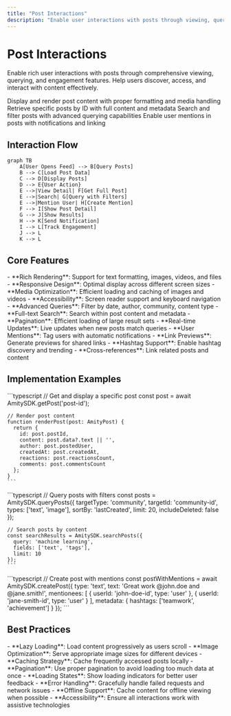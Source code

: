 ```yaml
---
title: "Post Interactions"
description: "Enable user interactions with posts through viewing, querying, mentions, and engagement tracking"
---
```


# Post Interactions

Enable rich user interactions with posts through comprehensive viewing, querying, and engagement features. Help users discover, access, and interact with content effectively.

<CardGroup cols={2}>
  <Card title="Viewing Posts" icon="eye" href="viewing-post-content">
    Display and render post content with proper formatting and media handling
  </Card>
  <Card title="Get Posts" icon="download" href="get-post">
    Retrieve specific posts by ID with full content and metadata
  </Card>
  <Card title="Query Posts" icon="search" href="query-post">
    Search and filter posts with advanced querying capabilities
  </Card>
  <Card title="Mentions" icon="at" href="mention-in-post">
    Enable user mentions in posts with notifications and linking
  </Card>
</CardGroup>

## Interaction Flow

```mermaid
graph TB
    A[User Opens Feed] --> B[Query Posts]
    B --> C[Load Post Data]
    C --> D[Display Posts]
    D --> E{User Action}
    E -->|View Detail| F[Get Full Post]
    E -->|Search| G[Query with Filters]
    E -->|Mention User| H[Create Mention]
    F --> I[Show Post Detail]
    G --> J[Show Results]
    H --> K[Send Notification]
    I --> L[Track Engagement]
    J --> L
    K --> L
```

## Core Features

<AccordionGroup>
  <Accordion title="Content Display">
    - **Rich Rendering**: Support for text formatting, images, videos, and files
    - **Responsive Design**: Optimal display across different screen sizes
    - **Media Optimization**: Efficient loading and caching of images and videos
    - **Accessibility**: Screen reader support and keyboard navigation
  </Accordion>
  
  <Accordion title="Content Discovery">
    - **Advanced Queries**: Filter by date, author, community, content type
    - **Full-text Search**: Search within post content and metadata
    - **Pagination**: Efficient loading of large result sets
    - **Real-time Updates**: Live updates when new posts match queries
  </Accordion>
  
  <Accordion title="Social Features">
    - **User Mentions**: Tag users with automatic notifications
    - **Link Previews**: Generate previews for shared links
    - **Hashtag Support**: Enable hashtag discovery and trending
    - **Cross-references**: Link related posts and content
  </Accordion>
</AccordionGroup>

## Implementation Examples

<Tabs>
  <Tab title="Basic Post Display">
    ```typescript
    // Get and display a specific post
    const post = await AmitySDK.getPost('post-id');
    
    // Render post content
    function renderPost(post: AmityPost) {
      return {
        id: post.postId,
        content: post.data?.text || '',
        author: post.postedUser,
        createdAt: post.createdAt,
        reactions: post.reactionsCount,
        comments: post.commentsCount
      };
    }
    ```
  </Tab>
  
  <Tab title="Advanced Querying">
    ```typescript
    // Query posts with filters
    const posts = AmitySDK.queryPosts({
      targetType: 'community',
      targetId: 'community-id',
      types: ['text', 'image'],
      sortBy: 'lastCreated',
      limit: 20,
      includeDeleted: false
    });
    
    // Search posts by content
    const searchResults = AmitySDK.searchPosts({
      query: 'machine learning',
      fields: ['text', 'tags'],
      limit: 10
    });
    ```
  </Tab>
  
  <Tab title="Mentions and Linking">
    ```typescript
    // Create post with mentions
    const postWithMentions = await AmitySDK.createPost({
      type: 'text',
      text: 'Great work @john.doe and @jane.smith!',
      mentionees: [
        { userId: 'john-doe-id', type: 'user' },
        { userId: 'jane-smith-id', type: 'user' }
      ],
      metadata: {
        hashtags: ['teamwork', 'achievement']
      }
    });
    ```
  </Tab>
</Tabs>

## Best Practices

<AccordionGroup>
  <Accordion title="Performance">
    - **Lazy Loading**: Load content progressively as users scroll
    - **Image Optimization**: Serve appropriate image sizes for different devices
    - **Caching Strategy**: Cache frequently accessed posts locally
    - **Pagination**: Use proper pagination to avoid loading too much data at once
  </Accordion>
  
  <Accordion title="User Experience">
    - **Loading States**: Show loading indicators for better user feedback
    - **Error Handling**: Gracefully handle failed requests and network issues
    - **Offline Support**: Cache content for offline viewing when possible
    - **Accessibility**: Ensure all interactions work with assistive technologies
  </Accordion>
</AccordionGroup>
